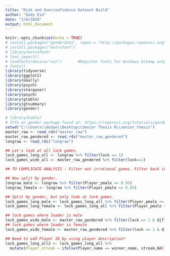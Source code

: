 ```yaml
---
title: "Risk and Overconfidence Dataset Build"
author: "Dody Eid"
date: "2/6/2020"
output: html_document
---
```


```r
knitr::opts_chunk$set(echo = TRUE)
# install.packages("genderdata", repos = "http://packages.ropensci.org", type = "source")
# install.packages("extrafont")
# library(extrafont)
# font_import()
# loadfonts(device="win")       #Register fonts for Windows bitmap output
# fonts()   
library(tidyverse)
library(ggplot2)
library(GGally)
library(psych)
library(stargazer)
library(psych)
library(gtable)
library(gtsummary)
library(gender)

# library(kable)
# Info on gender package found at: https://ropensci.org/tutorials/gender_tutorial/
setwd("C:\\Users\\dodye\\Desktop\\Senior Thesis R\\senior_thesis")
master_raw <- read_rds("master_raw")
master_raw_gendered <- read_rds("master_raw_gendered")
longraw <- read_rds("longraw")
```


```r

## Let's look at all lock games.
lock_games_long_all <- longraw %>% filter(lock == 1) 
lock_games_wide_all <- master_raw_gendered %>% filter(lock==1)

## TO COMPLICATE ANALYSIS : Filter out irrational games. Filter back in lock-tie games pre nov 2014. Or, count how many of these games exist and make a note of it in the thesis.

## Now split by gender.
longraw_male <- longraw %>% filter(Player_pmale >= 0.95)
longraw_female <- longraw %>% filter(Player_pmale <= 0.05)

## Split by gender, but only look at lock games.
lock_games_long_male <- lock_games_long_all %>% filter(Player_pmale >= 0.95)
lock_games_long_female <- lock_games_long_all %>% filter(Player_pmale <= 0.05)

## lock games where leader is male
lock_games_wide_male <- master_raw_gendered %>% filter(lock == 1 & djfirst_pmale >= 0.95)
## lock games where leader is female
lock_games_wide_female <- master_raw_gendered %>% filter(lock == 1 & djfirst_pmale <= 0.05)
```

```r
## Need to add Player ID by using player description?
lock_games_long_all2 <- lock_games_long_all %>% 
  mutate(Player_streak = ifelse(Player_name == winner_name, streak,NA))
```

